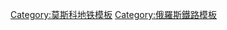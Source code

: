 {{鐵道路線
| 模板名稱 = 柳布林諾-德米特羅夫線
| 名稱 = {{MOSMETRO-bull|10|text=10}}
| 代表色 = #{{MOSMETRO color|10}}
| 背景顏色 = #FFFFFF
| 車站列表 = [[謝利格爾站|謝利格爾]] - [[上利霍博雷站|上利霍博雷]] - [[環形線站 (柳布林諾-德米特羅夫線)|環形線]] - [[彼得羅夫-拉祖莫夫站|彼得羅夫-拉祖莫夫]] - [[馮維金站|馮維金]] - [[布特爾斯卡站|布特爾斯卡]] - [[瑪莉灌林站 (柳布林諾-德米特羅夫線)|瑪莉灌林]] - [[陀思妥耶夫斯基站 (莫斯科地鐵)|陀思妥耶夫斯基]] - [[引水管站|引水管]] - [[斯利堅斯克林蔭路站|斯利堅斯克林蔭路]] - [[契卡洛夫站 (莫斯科地鐵)|契卡洛夫]] - [[羅馬站 (莫斯科地鐵)|羅馬]] - [[農民哨崗站|農民哨崗]] - [[橡木站 (柳布林諾-德米特羅夫線)|橡木]] - [[科茹霍夫站|科茹霍夫]] - [[印刷工站 (莫斯科地鐵)|印刷工]] - [[伏爾加站|伏爾加]] - [[柳布林諾站|柳布林諾]] - [[布拉迪斯拉發站|布拉迪斯拉發]] - [[馬里諾站|馬里諾]] - [[博里索沃站 (莫斯科地鐵)|博里索沃]] - [[希皮洛夫站|希皮洛夫]] - [[賈布利科沃站|賈布利科沃]]
|註釋=
}}<noinclude>
[[Category:莫斯科地铁模板]]
[[Category:俄羅斯鐵路模板]]
</noinclude>